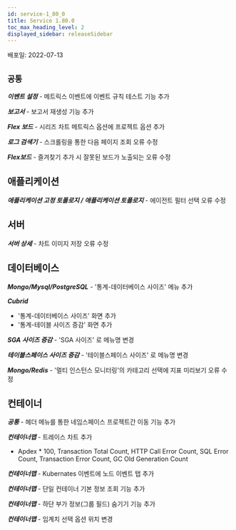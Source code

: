 ```yaml
---
id: service-1_80_0
title: Service 1.80.0
toc_max_heading_level: 2
displayed_sidebar: releaseSidebar
---
```



배포일: 2022-07-13

## `공통`

***이벤트 설정*** - 메트릭스 이벤트에 이벤트 규칙 테스트 기능 추가

***보고서*** - 보고서 재생성 기능 추가

***Flex 보드*** - 시리즈 차트 메트릭스 옵션에 프로젝트 옵션 추가

***로그 검색기*** - 스크롤링을 통한 다음 페이지 조회 오류 수정

***Flex보드*** - 즐겨찾기 추가 시 잘못된 보드가 노출되는 오류 수정

## 애플리케이션

***애플리케이션 고정 토폴로지 / 애플리케이션 토폴로지*** - 에이전트 필터 선택 오류 수정

## 서버

***서버 상세*** - 차트 이미지 저장 오류 수정

## 데이터베이스

***Mongo/Mysql/PostgreSQL*** - '통계-데이터베이스 사이즈' 메뉴 추가

***Cubrid***

- '통계-데이터베이스 사이즈' 화면 추가
- '통계-테이블 사이즈 증감' 화면 추가

***SGA 사이즈 증감*** - 'SGA 사이즈' 로 메뉴명 변경

***테이블스페이스 사이즈 증감*** - '테이블스페이스 사이즈' 로 메뉴명 변경

***Mongo/Redis*** - '멀티 인스턴스 모니터링'의 카테고리 선택에 지표 미리보기 오류 수정

## 컨테이너

***공통*** - 헤더 메뉴를 통한 네임스페이스 프로젝트간 이동 기능 추가

***컨테이너맵*** - 트레이스 차트 추가

- Apdex * 100, Transaction Total Count, HTTP Call Error Count, SQL Error Count, Transaction Error Count, GC Old Generation Count

***컨테이너맵*** - Kubernates 이벤트에 노드 이벤트 탭 추가

***컨테이너맵*** - 단일 컨테이너 기본 정보 조회 기능 추가

***컨테이너맵*** - 하단 부가 정보(그룹 필드) 숨기기 기능 추가

***컨테이너맵*** - 임계치 선택 옵션 위치 변경
